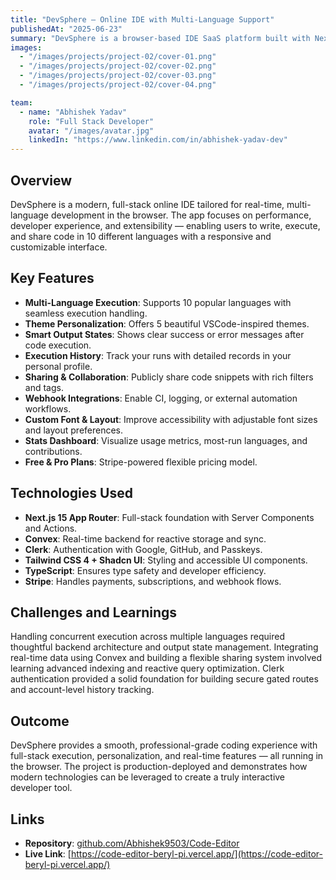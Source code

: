 ```yaml
---
title: "DevSphere – Online IDE with Multi-Language Support"
publishedAt: "2025-06-23"
summary: "DevSphere is a browser-based IDE SaaS platform built with Next.js 15, Convex, Clerk, and TypeScript. It enables real-time multi-language coding with customizable themes, smart output states, webhook integration, and a powerful dashboard experience."
images:
  - "/images/projects/project-02/cover-01.png"
  - "/images/projects/project-02/cover-02.png"
  - "/images/projects/project-02/cover-03.png"
  - "/images/projects/project-02/cover-04.png"

team:
  - name: "Abhishek Yadav"
    role: "Full Stack Developer"
    avatar: "/images/avatar.jpg"
    linkedIn: "https://www.linkedin.com/in/abhishek-yadav-dev"
---
```


## Overview

DevSphere is a modern, full-stack online IDE tailored for real-time, multi-language development in the browser. The app focuses on performance, developer experience, and extensibility — enabling users to write, execute, and share code in 10 different languages with a responsive and customizable interface.

## Key Features

- **Multi-Language Execution**: Supports 10 popular languages with seamless execution handling.
- **Theme Personalization**: Offers 5 beautiful VSCode-inspired themes.
- **Smart Output States**: Shows clear success or error messages after code execution.
- **Execution History**: Track your runs with detailed records in your personal profile.
- **Sharing & Collaboration**: Publicly share code snippets with rich filters and tags.
- **Webhook Integrations**: Enable CI, logging, or external automation workflows.
- **Custom Font & Layout**: Improve accessibility with adjustable font sizes and layout preferences.
- **Stats Dashboard**: Visualize usage metrics, most-run languages, and contributions.
- **Free & Pro Plans**: Stripe-powered flexible pricing model.

## Technologies Used

- **Next.js 15 App Router**: Full-stack foundation with Server Components and Actions.
- **Convex**: Real-time backend for reactive storage and sync.
- **Clerk**: Authentication with Google, GitHub, and Passkeys.
- **Tailwind CSS 4 + Shadcn UI**: Styling and accessible UI components.
- **TypeScript**: Ensures type safety and developer efficiency.
- **Stripe**: Handles payments, subscriptions, and webhook flows.

## Challenges and Learnings

Handling concurrent execution across multiple languages required thoughtful backend architecture and output state management. Integrating real-time data using Convex and building a flexible sharing system involved learning advanced indexing and reactive query optimization. Clerk authentication provided a solid foundation for building secure gated routes and account-level history tracking.

## Outcome

DevSphere provides a smooth, professional-grade coding experience with full-stack execution, personalization, and real-time features — all running in the browser. The project is production-deployed and demonstrates how modern technologies can be leveraged to create a truly interactive developer tool.

## Links

- **Repository**: [github.com/Abhishek9503/Code-Editor](https://github.com/Abhishek9503/Code-Editor)
- **Live Link**: [https://code-editor-beryl-pi.vercel.app/](https://code-editor-beryl-pi.vercel.app/)
